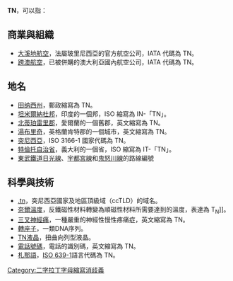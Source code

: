 '''TN'''，可以指：

==商業與組織==
* [[大溪地航空|大溪地航空]]，法屬玻里尼西亞的官方航空公司，IATA 代碼為 TN。
* [[跨澳航空|跨澳航空]]，已被併購的澳大利亞國內航空公司，IATA 代碼為 TN。

==地名==
* [[田纳西州|田纳西州]]，郵政縮寫為 TN。
* [[坦米爾納杜邦|坦米爾納杜邦]]，印度的一個邦，ISO 縮寫為 IN-「TN」。
* [[北蒂珀雷里郡|北蒂珀雷里郡]]，愛爾蘭的一個舊郡，英文縮寫為 TN。
* [[湯布里奇|湯布里奇]]，英格蘭肯特郡的一個城市，英文縮寫為 TN。
* [[突尼西亞|突尼西亞]]，ISO 3166-1 國家代碼為 TN。
* [[特倫托自治省|特倫托自治省]]，義大利的一個省，ISO 縮寫為 IT-「TN」。
* [[東武鐵道|東武鐵道]][[日光線_(東武鐵道)|日光線]]、[[宇都宮線_(東武鐵道)|宇都宮線]]和[[鬼怒川線|鬼怒川線]]的路線編號

==科學與技術==
* [[.tn|.tn]]，突尼西亞國家及地區頂級域（ccTLD）的域名。
* [[奈爾溫度|奈爾溫度]]，反鐵磁性材料轉變為順磁性材料所需要達到的溫度，表達為 T<sub>N</sub>]]。
* [[三叉神經痛|三叉神經痛]]，一種嚴重的神經性慢性疼痛症，英文縮寫為 TN。
* [[轉座子|轉座子]]，一類DNA序列。
* [[TN液晶|TN液晶]]，扭曲向列型液晶。
* [[電話號碼|電話號碼]]，電話的識別碼，英文縮寫為 TN。
* [[札那語|札那語]]，[[ISO_639-1|ISO 639-1]]語言代碼為 TN。

{{disambig}}
[[Category:二字拉丁字母縮寫消歧義|Category:二字拉丁字母縮寫消歧義]]